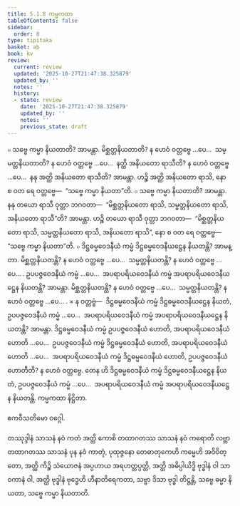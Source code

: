 ```yaml
---
title: 5.1.8 ကမ္မကထာ
tableOfContents: false
sidebar:
  order: 8
type: tipitaka
basket: ab
book: kv
review:
  current: review
  updated: '2025-10-27T21:47:38.325879'
  updated_by: ''
  notes: ''
  history:
  - state: review
    date: '2025-10-27T21:47:38.325879'
    updated_by: ''
    notes: ''
    previous_state: draft
---
```



<ReviewStatus review={frontmatter.review} showDetails={true} />

<HypothesisAnnotation frontmatter={frontmatter} />

<DynamicBreadcrumb />

<Division number="889" book="kv" e="ch" v="32" p="441">

<Paragraph number="2729" book="kv">
๐ သဗ္ဗေ ကမ္မာ နိယတာတိ? အာမန္တာ. မိစ္ဆတ္တနိယတာတိ? န ဟေဝံ ဝတ္တဗ္ဗေ …ပေ…  သမ္မတ္တနိယတာတိ? န ဟေဝံ ဝတ္တဗ္ဗေ …ပေ…  နတ္ထိ အနိယတော ရာသီတိ? န ဟေဝံ ဝတ္တဗ္ဗေ …ပေ…  နနု အတ္ထိ အနိယတော ရာသီတိ? အာမန္တာ. ဟဉ္စိ အတ္ထိ အနိယတော ရာသိ, နော စ ဝတ ရေ ဝတ္တဗ္ဗေ—  “သဗ္ဗေ ကမ္မာ နိယတာ”တိ.
</Paragraph>

<Paragraph number="2730" book="kv">
๐ သဗ္ဗေ ကမ္မာ နိယတာတိ? အာမန္တာ. နနု တယော ရာသီ ဝုတ္တာ ဘဂဝတာ—  “မိစ္ဆတ္တနိယတော ရာသိ, သမ္မတ္တနိယတော ရာသိ, အနိယတော ရာသီ”တိ? အာမန္တာ. ဟဉ္စိ တယော ရာသီ ဝုတ္တာ ဘဂဝတာ—  “မိစ္ဆတ္တနိယတော ရာသိ, သမ္မတ္တနိယတော ရာသိ, အနိယတော ရာသိ”, နော စ ဝတ ရေ ဝတ္တဗ္ဗေ—  “သဗ္ဗေ ကမ္မာ နိယတာ”တိ.
</Paragraph>

</Division>
<Division number="890" book="kv" e="ch" v="32" p="441">

<Paragraph number="2731" book="kv">
๐ ဒိဋ္ဌဓမ္မဝေဒနီယံ ကမ္မံ ဒိဋ္ဌဓမ္မဝေဒနီယဋ္ဌေန နိယတန္တိ? အာမန္တာ. မိစ္ဆတ္တနိယတန္တိ? န ဟေဝံ ဝတ္တဗ္ဗေ …ပေ…  သမ္မတ္တနိယတန္တိ? န ဟေဝံ ဝတ္တဗ္ဗေ …ပေ… . ဥပပဇ္ဇဝေဒနီယံ ကမ္မံ …ပေ…  အပရာပရိယဝေဒနီယံ ကမ္မံ အပရာပရိယဝေဒနီယဋ္ဌေန နိယတန္တိ? အာမန္တာ. မိစ္ဆတ္တနိယတန္တိ? န ဟေဝံ ဝတ္တဗ္ဗေ …ပေ…  သမ္မတ္တနိယတန္တိ? န ဟေဝံ ဝတ္တဗ္ဗေ …ပေ… .
</Paragraph>

</Division>
<Division number="891" book="kv" e="ch" v="32" p="441">

<Paragraph number="2732" book="kv">
× န ဝတ္တဗ္ဗံ—  ဒိဋ္ဌဓမ္မဝေဒနီယံ ကမ္မံ ဒိဋ္ဌဓမ္မဝေဒနီယဋ္ဌေန နိယတံ, ဥပပဇ္ဇဝေဒနီယံ ကမ္မံ …ပေ…  အပရာပရိယဝေဒနီယံ ကမ္မံ အပရာပရိယဝေဒနီယဋ္ဌေန နိယတန္တိ? အာမန္တာ. ဒိဋ္ဌဓမ္မဝေဒနီယံ ကမ္မံ ဥပပဇ္ဇဝေဒနီယံ ဟောတိ, အပရာပရိယဝေဒနီယံ ဟောတိ …ပေ…  ဥပပဇ္ဇဝေဒနီယံ ကမ္မံ ဒိဋ္ဌဓမ္မဝေဒနီယံ ဟောတိ, အပရာပရိယဝေဒနီယံ ဟောတိ …ပေ…  အပရာပရိယဝေဒနီယံ ကမ္မံ ဒိဋ္ဌဓမ္မဝေဒနီယံ ဟောတိ, ဥပပဇ္ဇဝေဒနီယံ ဟောတီတိ? န ဟေဝံ ဝတ္တဗ္ဗေ. တေန ဟိ ဒိဋ္ဌဓမ္မဝေဒနီယံ ကမ္မံ ဒိဋ္ဌဓမ္မဝေဒနီယဋ္ဌေန နိယတံ, ဥပပဇ္ဇဝေဒနီယံ ကမ္မံ …ပေ…  အပရာပရိယဝေဒနီယံ ကမ္မံ အပရာပရိယဝေဒနီယဋ္ဌေန နိယတန္တိ.

</Paragraph>
</Division>

<Paragraph number="2733" type="center" book="kv">
ကမ္မကထာ နိဋ္ဌိတာ.

  
ဧကဝီသတိမော ဝဂ္ဂေါ.



</Paragraph>

<Paragraph number="2734" type="center" book="kv">
တဿုဒ္ဒါနံ


</Paragraph>

<Paragraph number="2735" book="kv">
သာသနံ နဝံ ကတံ အတ္ထိ ကောစိ တထာဂတဿ သာသနံ နဝံ ကရောတိ လဗ္ဘာ တထာဂတဿ သာသနံ ပုန နဝံ ကာတုံ, ပုထုဇ္ဇနော တေဓာတုကေဟိ ကမ္မေဟိ အဝိဝိတ္တော, အတ္ထိ ကိဉ္စိ သံယောဇနံ အပ္ပဟာယ အရဟတ္တပ္ပတ္တိ, အတ္ထိ အဓိပ္ပါယိဒ္ဓိ ဗုဒ္ဓါနံ ဝါ သာဝကာနံ ဝါ, အတ္ထိ ဗုဒ္ဓါနံ ဗုဒ္ဓေဟိ ဟီနာတိရေကတာ, သဗ္ဗာ ဒိသာ ဗုဒ္ဓါ တိဋ္ဌန္တိ, သဗ္ဗေ ဓမ္မာ နိယတာ, သဗ္ဗေ ကမ္မာ နိယတာတိ.
</Paragraph>